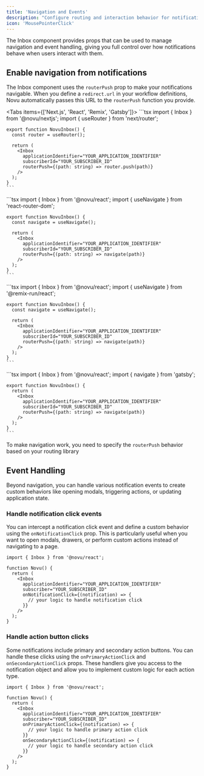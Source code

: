 ```yaml
---
title: 'Navigation and Events'
description: "Configure routing and interaction behavior for notifications using routerPush and click handlers."
icon: 'MousePointerClick'
---
```


The Inbox component provides props that can be used to manage navigation and event handling, giving you full control over how notifications behave when users interact with them.


## Enable navigation from notifications

The Inbox component uses the `routerPush` prop to make your notifications navigable. When you define a `redirect.url` in your workflow definitions, Novu automatically passes this URL to the `routerPush` function you provide.

<Tabs items={['Next.js', 'React', 'Remix', 'Gatsby']}>
  <Tab>
    ```tsx
    import { Inbox } from '@novu/nextjs';
    import { useRouter } from 'next/router';

    export function NovuInbox() {
      const router = useRouter();

      return (
        <Inbox
          applicationIdentifier="YOUR_APPLICATION_IDENTIFIER"
          subscriberId="YOUR_SUBSCRIBER_ID"
          routerPush={(path: string) => router.push(path)}
        />
      );
    }
    ```

  </Tab>
    <Tab>
    ```tsx
    import { Inbox } from '@novu/react';
    import { useNavigate } from 'react-router-dom';

    export function NovuInbox() {
      const navigate = useNavigate();

      return (
        <Inbox
          applicationIdentifier="YOUR_APPLICATION_IDENTIFIER"
          subscriberId="YOUR_SUBSCRIBER_ID"
          routerPush={(path: string) => navigate(path)}
        />
      );
    }
    ```

  </Tab>
  <Tab>
    ```tsx
    import { Inbox } from '@novu/react';
    import { useNavigate } from '@remix-run/react';

    export function NovuInbox() {
      const navigate = useNavigate();

      return (
        <Inbox
          applicationIdentifier="YOUR_APPLICATION_IDENTIFIER"
          subscriberId="YOUR_SUBSCRIBER_ID"
          routerPush={(path: string) => navigate(path)}
        />
      );
    }
    ```

  </Tab>
  <Tab>
    ```tsx
    import { Inbox } from '@novu/react';
    import { navigate } from 'gatsby';

    export function NovuInbox() {
      return (
        <Inbox
          applicationIdentifier="YOUR_APPLICATION_IDENTIFIER"
          subscriberId="YOUR_SUBSCRIBER_ID"
          routerPush={(path: string) => navigate(path)}
        />
      );
    }
    ```

  </Tab>
</Tabs>

To make navigation work, you need to specify the `routerPush` behavior based on your routing library

## Event Handling

Beyond navigation, you can handle various notification events to create custom behaviors like opening modals, triggering actions, or updating application state.

### Handle notification click events

You can intercept a notification click event and define a custom behavior using the `onNotificationClick` prop. This is particularly useful when you want to open modals, drawers, or perform custom actions instead of navigating to a page.

```tsx
import { Inbox } from '@novu/react';

function Novu() {
  return (
    <Inbox
      applicationIdentifier="YOUR_APPLICATION_IDENTIFIER"
      subscriber="YOUR_SUBSCRIBER_ID"
      onNotificationClick={(notification) => {
        // your logic to handle notification click
      }}
    />
  );
}
```

### Handle action button clicks

Some notifications include primary and secondary action buttons. You can handle these clicks using the `onPrimaryActionClick` and `onSecondaryActionClick` props. These handlers give you access to the notification object and allow you to implement custom logic for each action type.

```tsx
import { Inbox } from '@novu/react';

function Novu() {
  return (
    <Inbox
      applicationIdentifier="YOUR_APPLICATION_IDENTIFIER"
      subscriber="YOUR_SUBSCRIBER_ID"
      onPrimaryActionClick={(notification) => {
        // your logic to handle primary action click
      }}
      onSecondaryActionClick={(notification) => {
        // your logic to handle secondary action click
      }}
    />
  );
}
```


